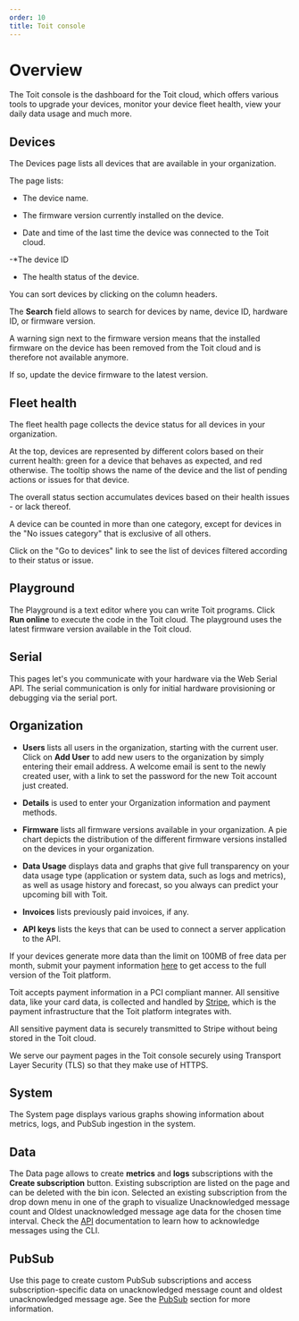 ```yaml
---
order: 10
title: Toit console
---
```


# Overview

The Toit console is the dashboard for the Toit cloud, which offers various tools to upgrade your devices, monitor your device fleet health, view your daily data usage and much more.

## Devices

The Devices page lists all devices that are available in your organization.

The page lists:

- The device name.

- The firmware version currently installed on the device.

- Date and time of the last time the device was connected to the Toit cloud.

-\*The device ID

- The health status of the device.

You can sort devices by clicking on the column headers.

The **Search** field allows to search for devices by name, device ID, hardware ID, or firmware version.

<Note>

A warning sign next to the firmware version means that the installed firmware on the device has been removed from the Toit cloud and is therefore not available anymore.

If so, update the device firmware to the latest version.

</Note>

## Fleet health

The fleet health page collects the device status for all devices in your organization.

At the top, devices are represented by different colors based on their current health: green for a device that behaves as expected, and red otherwise.
The tooltip shows the name of the device and the list of pending actions or issues for that device.

The overall status section accumulates devices based on their health issues - or lack thereof.

<Note>

A device can be counted in more than one category, except for devices in the
"No issues category" that is exclusive of all others.

</Note>

Click on the "Go to devices" link to see the list of devices filtered according to their status or issue.

## Playground

The Playground is a text editor where you can write Toit programs. Click **Run online** to execute the code in the Toit cloud. The playground uses the latest firmware version available in the Toit cloud.

## Serial

This pages let's you communicate with your hardware via the Web Serial API. The serial communication is only for initial hardware provisioning or debugging via the serial port.

## Organization

- **Users** lists all users in the organization, starting with the current user. Click on **Add User** to add new users to the organization by simply entering their email address. A welcome email is sent to the newly created user, with a link to set the password for the new Toit account just created.

- **Details** is used to enter your Organization information and payment methods.

- **Firmware** lists all firmware versions available in your organization. A pie chart depicts the distribution of the different firmware versions installed on the devices in your organization.

- **Data Usage** displays data and graphs that give full transparency on your data usage type (application or system data, such as logs and metrics), as well as usage history and forecast, so you always can predict your upcoming bill with Toit.

- **Invoices** lists previously paid invoices, if any.

- **API keys** lists the keys that can be used to connect a server application to the API.

<Note title="Payment">

If your devices generate more data than the limit on 100MB of free data per month, submit your payment information [here](https://console.toit.io/organization/details) to get access to the full version of the Toit platform.

Toit accepts payment information in a PCI compliant manner. All sensitive data, like your card data, is collected and handled by [Stripe](https://stripe.com/), which is the payment infrastructure that the Toit platform integrates with.

All sensitive payment data is securely transmitted to Stripe without being stored in the Toit cloud.

We serve our payment pages in the Toit console securely using Transport Layer Security (TLS) so that they make use of HTTPS.

</Note>

## System

The System page displays various graphs showing information about metrics, logs, and PubSub ingestion in the system.

## Data

The Data page allows to create **metrics** and **logs** subscriptions with the **Create subscription** button. Existing subscription are listed on the page and can be deleted with the bin icon. Selected an existing subscription from the drop down menu in one of the graph to visualize Unacknowledged message count and Oldest unacknowledged message age data for the chosen time interval.
Check the [API](../../../apis/api) documentation to learn how to acknowledge messages using the CLI.

## PubSub

Use this page to create custom PubSub subscriptions and access subscription-specific data on unacknowledged message count and oldest unacknowledged message age.
See the [PubSub](../../../apis/pubsub) section for more information.
